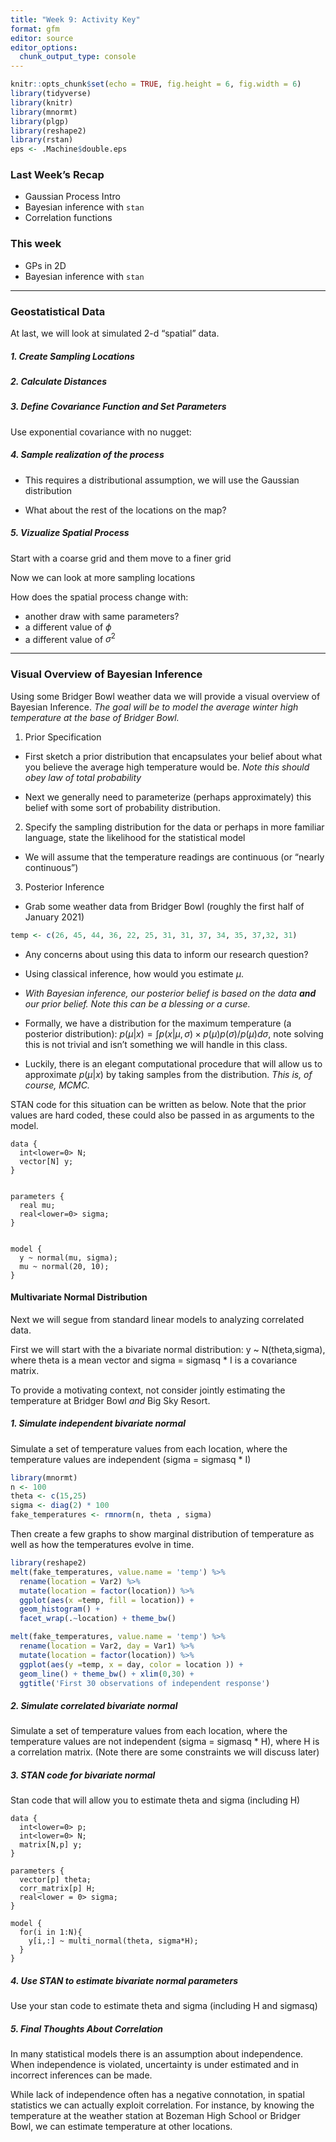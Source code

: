 ```yaml
---
title: "Week 9: Activity Key"
format: gfm
editor: source
editor_options: 
  chunk_output_type: console
---
```



```r
knitr::opts_chunk$set(echo = TRUE, fig.height = 6, fig.width = 6)
library(tidyverse) 
library(knitr)
library(mnormt)
library(plgp)
library(reshape2)
library(rstan)
eps <- .Machine$double.eps

```


### Last Week's Recap

- Gaussian Process Intro
- Bayesian inference with `stan`
- Correlation functions


### This week

- GPs in 2D
- Bayesian inference with `stan`

---


### Geostatistical Data
At last, we will look at simulated 2-d "spatial" data.


##### 1. Create Sampling Locations


##### 2. Calculate Distances


##### 3. Define Covariance Function and Set Parameters

Use exponential covariance with no nugget: 


##### 4. Sample realization of the process

- This requires a distributional assumption, we will use the Gaussian distribution

- What about the rest of the locations on the map?

##### 5. Vizualize Spatial Process

Start with a coarse grid and them move to a finer grid

Now we can look at more sampling locations




How does the spatial process change with:

- another draw with same parameters?
- a different value of $\phi$
- a different value of $\sigma^2$

---

### Visual Overview of Bayesian Inference

Using some Bridger Bowl weather data we will provide a visual overview of Bayesian Inference. *The goal will be to model the average winter high temperature at the base of Bridger Bowl.*

1. Prior Specification

\vfill
- First sketch a prior distribution that encapsulates your belief about what you believe the average high temperature would be. *Note this should obey law of total probability*

\vfill

- Next we generally need to parameterize (perhaps approximately) this belief with some sort of probability distribution.

\vfill


\vfill

2. Specify the sampling distribution for the data or perhaps in more familiar language, state the likelihood for the statistical model

\vfill

- We will assume that the temperature readings are continuous (or "nearly continuous")

\vfill



\vfill



\vfill


3. Posterior Inference 

- Grab some weather data from Bridger Bowl (roughly the first half of January 2021)
```r
temp <- c(26, 45, 44, 36, 22, 25, 31, 31, 37, 34, 35, 37,32, 31)
```

\vfill

- Any concerns about using this data to inform our research question?

\vfill

- Using classical inference, how would you estimate $\mu$.

\vfill


\vfill

- *With Bayesian inference, our posterior belief is based on the data __and__ our prior belief. Note this can be a blessing or a curse.*

\vfill

- Formally, we have a distribution for the maximum temperature (a posterior distribution):
$p(\mu|x) = \int p(x|\mu,\sigma) \times p(\mu)p(\sigma) /p(\mu)d\sigma$,
note solving this is not trivial and isn't something we will handle in this class.

\vfill

- Luckily, there is an elegant computational procedure that will allow us to approximate $p(\mu|x)$ by taking samples from the distribution. *This is, of course, MCMC.*

\vfill


STAN code for this situation can be written as below. Note that the prior values are hard coded, these could also be passed in as arguments to the model. 

\vfill

```
data {
  int<lower=0> N;
  vector[N] y;
}


parameters {
  real mu;
  real<lower=0> sigma;
}


model {
  y ~ normal(mu, sigma);
  mu ~ normal(20, 10);
}

```

\vfill


#### Multivariate Normal Distribution

Next we will segue from standard linear models to analyzing correlated
data.

First we will start with the a bivariate normal distribution: y \~
N(theta,sigma), where theta is a mean vector and sigma = sigmasq \* I is
a covariance matrix.

To provide a motivating context, not consider jointly estimating the
temperature at Bridger Bowl *and* Big Sky Resort.

##### 1. Simulate independent bivariate normal

Simulate a set of temperature values from each location, where the
temperature values are independent (sigma = sigmasq \* I)

```r
library(mnormt)
n <- 100
theta <- c(15,25)
sigma <- diag(2) * 100
fake_temperatures <- rmnorm(n, theta , sigma)
```

Then create a few graphs to show marginal distribution of temperature as
well as how the temperatures evolve in time.

```r
library(reshape2)
melt(fake_temperatures, value.name = 'temp') %>% 
  rename(location = Var2) %>%
  mutate(location = factor(location)) %>% 
  ggplot(aes(x =temp, fill = location)) + 
  geom_histogram() +
  facet_wrap(.~location) + theme_bw() 
```

```r
melt(fake_temperatures, value.name = 'temp') %>% 
  rename(location = Var2, day = Var1) %>%
  mutate(location = factor(location)) %>%
  ggplot(aes(y =temp, x = day, color = location )) + 
  geom_line() + theme_bw() + xlim(0,30) + 
  ggtitle('First 30 observations of independent response')
```

##### 2. Simulate correlated bivariate normal

Simulate a set of temperature values from each location, where the
temperature values are not independent (sigma = sigmasq \* H), where H
is a correlation matrix. (Note there are some constraints we will
discuss later)


##### 3. STAN code for bivariate normal

Stan code that will allow you to estimate theta and sigma
(including H)

```
data {
  int<lower=0> p;
  int<lower=0> N;
  matrix[N,p] y;
}

parameters {
  vector[p] theta;
  corr_matrix[p] H;
  real<lower = 0> sigma;
}

model {
  for(i in 1:N){
    y[i,:] ~ multi_normal(theta, sigma*H);
  }
}
```

##### 4. Use STAN to estimate bivariate normal parameters

Use your stan code to estimate theta and sigma (including H and sigmasq)

##### 5. Final Thoughts About Correlation

In many statistical models there is an assumption about independence.
When independence is violated, uncertainty is under estimated and in
incorrect inferences can be made.

While lack of independence often has a negative connotation, in spatial
statistics we can actually exploit correlation. For instance, by knowing
the temperature at the weather station at Bozeman High School or Bridger
Bowl, we can estimate temperature at other locations.

